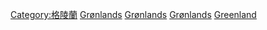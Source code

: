 {{Commonscat|History of Greenland}}

[[Category:格陵蘭|Category:格陵蘭]]
[[Category:丹麦历史|Grønlands]]
[[Category:北美洲歷史|Grønlands]]
[[Category:北极历史|Grønlands]]
[[Category:各島嶼歷史|Greenland]]